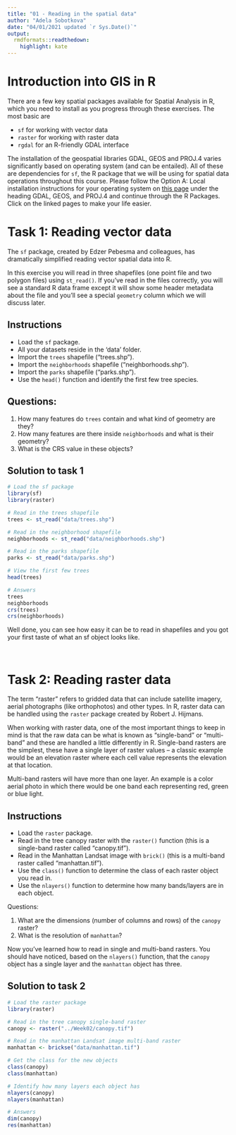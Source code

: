 ```yaml
---
title: "01 - Reading in the spatial data"
author: "Adela Sobotkova"
date: "04/01/2021 updated `r Sys.Date()`"
output:
  rmdformats::readthedown:
    highlight: kate
---
```

# Introduction into GIS in R
There are a few key spatial packages available for Spatial Analysis in R, which you need to install as you progress through these exercises. The most basic are 

* `sf` for working with vector data
* `raster` for working with raster data
* `rgdal` for an R-friendly GDAL interface

The installation of the geospatial libraries GDAL, GEOS and PROJ.4 varies significantly based on operating system (and can be entailed). All of these are dependencies for `sf`, the R package that we will be using for spatial data operations throughout this course. Please follow the Option A: Local installation instructions for your operating system on [this page](https://datacarpentry.org/geospatial-workshop/setup.html) under the heading GDAL, GEOS, and PROJ.4 and continue through the R Packages. Click on the linked pages to make your life easier.

# Task 1: Reading vector data
The `sf` package, created by Edzer Pebesma and colleagues, has dramatically simplified reading vector spatial data into R.

In this exercise you will read in three shapefiles (one point file and two polygon files) using `st_read()`. If you've read in the files correctly, you will see a standard R data frame except it will show some header metadata about the file and you'll see a special `geometry` column which we will discuss later.

## Instructions

* Load the `sf` package.
* All your datasets reside in the 'data' folder.
* Import the `trees` shapefile ("trees.shp").
* Import the `neighborhoods` shapefile ("neighborhoods.shp").
* Import the `parks` shapefile ("parks.shp").
* Use the `head()` function and identify the first few tree species.

## Questions: 

1. How many features do `trees` contain and what kind of geometry are they?
2. How many features are there inside `neighborhoods` and what is their geometry?
3. What is the CRS value in these objects?


## Solution to task 1
```r
# Load the sf package
library(sf)
library(raster)

# Read in the trees shapefile
trees <- st_read("data/trees.shp")

# Read in the neighborhood shapefile
neighborhoods <- st_read("data/neighborhoods.shp")

# Read in the parks shapefile
parks <- st_read("data/parks.shp")

# View the first few trees
head(trees)

# Answers
trees
neighborhoods
crs(trees)
crs(neighborhoods)
```

Well done, you can see how easy it can be to read in shapefiles and you got your first taste of what an sf object looks like.

<br>

# Task 2: Reading raster data
The term "raster" refers to gridded data that can include satellite imagery, aerial photographs (like orthophotos) and other types. In R, raster data can be handled using the `raster` package created by Robert J. Hijmans.

When working with raster data, one of the most important things to keep in mind is that the raw data can be what is known as "single-band" or "multi-band" and these are handled a little differently in R. Single-band rasters are the simplest, these have a single layer of raster values -- a classic example would be an elevation raster where each cell value represents the elevation at that location.

Multi-band rasters will have more than one layer. An example is a color aerial photo in which there would be one band each representing red, green or blue light.

## Instructions

* Load the `raster` package.
* Read in the tree canopy raster with the `raster()` function (this is a single-band raster called "canopy.tif").
* Read in the Manhattan Landsat image with `brick()` (this is a multi-band raster called "manhattan.tif").
* Use the `class()` function to determine the class of each raster object you read in.
* Use the `nlayers()` function to determine how many bands/layers are in each object.

Questions:

1. What are the dimensions (number of columns and rows) of the `canopy` raster?
2. What is the resolution of `manhattan`?



Now you've learned how to read in single and multi-band rasters. You should have noticed, based on the `nlayers()` function, that the `canopy` object has a single layer and the `manhattan` object has three.


## Solution to task 2
```r
# Load the raster package
library(raster)

# Read in the tree canopy single-band raster
canopy <- raster("../Week02/canopy.tif")

# Read in the manhattan Landsat image multi-band raster
manhattan <- brickse("data/manhattan.tif")

# Get the class for the new objects
class(canopy)
class(manhattan)

# Identify how many layers each object has
nlayers(canopy)
nlayers(manhattan)

# Answers
dim(canopy)
res(manhattan)
```

